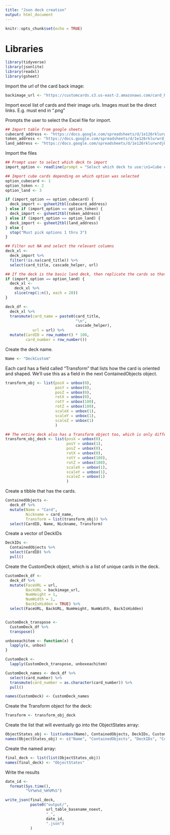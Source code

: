 ```yaml
---
title: "Json deck creation"
output: html_document
---
```


```r
knitr::opts_chunk$set(echo = TRUE)
```

# Libraries

```r
library(tidyverse)
library(jsonlite)
library(readxl)
library(gsheet)
```

Import the url of the card back image:

```r
backimage_url <- "https://customcards.s3.us-east-2.amazonaws.com/card_back.jpg"
```

Import excel list of cards and their image urls. Images must be the direct links. E.g. must end in ".png"

Prompts the user to select the Excel file for import.

```r
## Import table from google sheets
cubecard_address <- "https://docs.google.com/spreadsheets/d/1e126rklurwrdjOKVxNV6DjIMTTkfNJ94niuSxmcYObM/edit#gid=397638921"
token_address <- "https://docs.google.com/spreadsheets/d/1e126rklurwrdjOKVxNV6DjIMTTkfNJ94niuSxmcYObM/edit#gid=990091517"
land_address <- "https://docs.google.com/spreadsheets/d/1e126rklurwrdjOKVxNV6DjIMTTkfNJ94niuSxmcYObM/edit#gid=2139880948"
```

Import the files

```r
## Prompt user to select which deck to import
import_option <- readline(prompt = "Select which deck to use:\n1=Cube cards\n2=Tokens\n3=Basic lands")
```


```r
## Import cube cards depending on which option was selected
option_cubecard <- 1
option_token <- 2
option_land <- 3

if (import_option == option_cubecard) {
  deck_import <- gsheet2tbl(cubecard_address)
} else if (import_option == option_token) {
  deck_import <- gsheet2tbl(token_address)
} else if (import_option == option_land) {
  deck_import <- gsheet2tbl(land_address)
} else {
  stop("Must pick options 1 thru 3")
}

## Filter out NA and select the relevant columns
deck_xl <- 
  deck_import %>% 
  filter(!is.na(card_title)) %>% 
  select(card_title, cascade_helper, url)
```

```r
## If the deck is the basic land deck, then replicate the cards so that there's enough cards to use.
if (import_option == option_land) {
  deck_xl <- 
    deck_xl %>% 
    slice(rep(1:n(), each = 20))
}
```

```r
deck_df <- 
  deck_xl %>% 
  transmute(card_name = paste0(card_title,
                               "\n",
                               cascade_helper),
            url = url) %>% 
  mutate(CardID = row_number() * 100,
         card_number = row_number())
```


Create the deck name.

```r
Name <- "DeckCustom"
```

Each card has a field called "Transform" that lists how the card is oriented and shaped. We'll use this as a field in the next ContainedObjects object.

```r
transform_obj <- list(posX = unbox(0),
                      posY = unbox(0),
                      posZ = unbox(0),
                      rotX = unbox(0),
                      rotY = unbox(180),
                      rotZ = unbox(180),
                      scaleX = unbox(1),
                      scaleY = unbox(1),
                      scaleZ = unbox(1)
                      )

## The entire deck also has a Transform object too, which is only different in the posY.
transform_obj_deck <- list(posX = unbox(0),
                           posY = unbox(1),
                           posZ = unbox(0),
                           rotX = unbox(0),
                           rotY = unbox(180),
                           rotZ = unbox(180),
                           scaleX = unbox(1),
                           scaleY = unbox(1),
                           scaleZ = unbox(1)
                           )
```

Create a tibble that has the cards.

```r
ContainedObjects <- 
  deck_df %>% 
  mutate(Name = "Card",
         Nickname = card_name,
         Transform = list(transform_obj)) %>% 
  select(CardID, Name, Nickname, Transform)
```

Create a vector of DeckIDs

```r
DeckIDs <- 
  ContainedObjects %>% 
  select(CardID) %>% 
  pull()
```

Create the CustomDeck object, which is a list of unique cards in the deck.

```r
CustomDeck_df <- 
  deck_df %>% 
  mutate(FaceURL = url,
         BackURL = backimage_url,
         NumHeight = 1,
         NumWidth = 1,
         BackIsHidden = TRUE) %>% 
  select(FaceURL, BackURL, NumHeight, NumWidth, BackIsHidden)


CustomDeck_transpose <- 
  CustomDeck_df %>% 
  transpose()

unboxeachitem <- function(x) {
  lapply(x, unbox)
}

CustomDeck <- 
  lapply(CustomDeck_transpose, unboxeachitem)

CustomDeck_names <- deck_df %>% 
  select(card_number) %>% 
  transmute(card_number = as.character(card_number)) %>% 
  pull()

names(CustomDeck) <- CustomDeck_names
```

Create the Transform object for the deck:

```r
Transform <- transform_obj_deck
```

Create the list that will eventually go into the ObjectStates array:

```r
ObjectStates_obj <- list(unbox(Name), ContainedObjects, DeckIDs, CustomDeck, Transform)
names(ObjectStates_obj) <- c("Name", "ContainedObjects", "DeckIDs", "CustomDeck", "Transform")
```

Create the named array:

```r
final_deck <- list(list(ObjectStates_obj))
names(final_deck) <- "ObjectStates"
```

Write the results

```r
date_id <- 
  format(Sys.time(),
         "%Y%m%d_%H%M%S")

write_json(final_deck,
           paste0("output/",
                  url_table_basename_noext,
                  "_",
                  date_id,
                  ".json")
           )
```




